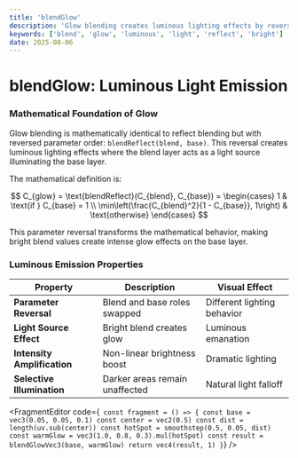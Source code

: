 ```yaml
---
title: 'blendGlow'
description: 'Glow blending creates luminous lighting effects by reversing reflect blend parameters'
keywords: ['blend', 'glow', 'luminous', 'light', 'reflect', 'bright']
date: 2025-08-06
---
```



# blendGlow: Luminous Light Emission

### Mathematical Foundation of Glow

Glow blending is mathematically identical to reflect blending but with reversed parameter order: `blendReflect(blend, base)`. This reversal creates luminous lighting effects where the blend layer acts as a light source illuminating the base layer.

The mathematical definition is:

$$
C_{glow} = \text{blendReflect}(C_{blend}, C_{base}) = \begin{cases}
1 & \text{if } C_{base} = 1 \\
\min\left(\frac{C_{blend}^2}{1 - C_{base}}, 1\right) & \text{otherwise}
\end{cases}
$$

This parameter reversal transforms the mathematical behavior, making bright blend values create intense glow effects on the base layer.

### Luminous Emission Properties

| Property                    | Description                    | Visual Effect               |
| --------------------------- | ------------------------------ | --------------------------- |
| **Parameter Reversal**      | Blend and base roles swapped   | Different lighting behavior |
| **Light Source Effect**     | Bright blend creates glow      | Luminous emanation          |
| **Intensity Amplification** | Non-linear brightness boost    | Dramatic lighting           |
| **Selective Illumination**  | Darker areas remain unaffected | Natural light falloff       |

<FragmentEditor
        code={`
const fragment = () => {
        const base = vec3(0.05, 0.05, 0.1)
        const center = vec2(0.5)
        const dist = length(uv.sub(center))
        const hotSpot = smoothstep(0.5, 0.05, dist)
        const warmGlow = vec3(1.0, 0.8, 0.3).mul(hotSpot)
        const result = blendGlowVec3(base, warmGlow)
        return vec4(result, 1)
}`}
/>
